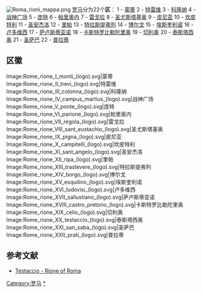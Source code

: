 [[Image:Roma_rioni_mappa.png|thumb]]
[[罗马|罗马]]分为22个'''区'''：
{{MultiCol}}
<poem>
1 - [[蒙蒂|蒙蒂]]
2 - [[特雷维_(罗马)|特雷维]]
3 - [[科隆纳_(罗马)|科隆纳]]
4 - [[战神广场_(罗马分区)|战神广场]]
5 - [[庞特|庞特]]
6 - [[帕里奥内|帕里奥内]]
7 - [[雷戈拉|雷戈拉]]
8 - [[圣尤斯塔基奥|圣尤斯塔基奥]]
</poem>
{{ColBreak}}
<poem>
9 - [[皮尼亚|皮尼亚]]
10 - [[坎皮特利|坎皮特利]]
11 - [[圣安杰洛|圣安杰洛]]
12 - [[里帕|里帕]]
13 - [[特拉斯提弗列|特拉斯提弗列]]
14 - [[博尔戈|博尔戈]]
15 - [[埃斯奎利诺|埃斯奎利诺]]
</poem>
{{ColBreak}}
<poem>
16 - [[卢多维西|卢多维西]]
17 - [[萨卢斯蒂亚诺|萨卢斯蒂亚诺]]
18 - [[卡斯特罗比勒陀里奥|卡斯特罗比勒陀里奥]]
19 - [[切利奥|切利奥]]
20 - [[泰斯塔西奥|泰斯塔西奥]]
21 - [[圣萨巴|圣萨巴]]
22 - [[普拉蒂|普拉蒂]]
</poem>
{{EndMultiCol}}

==区徽==
{{Commons-inline|Coats of Arms of Rome}}
<gallery>
Image:Rome_rione_I_monti_(logo).svg|蒙蒂
Image:Rome_rione_II_trevi_(logo).svg|特雷维
Image:Rome_rione_III_colonna_(logo).svg|科隆纳
Image:Rome_rione_IV_campus_martius_(logo).svg|战神广场
Image:Rome_rione_V_ponte_(logo).svg|庞特
Image:Rome_rione_VI_parione_(logo).svg|帕里奥内
Image:Rome_rione_VII_regola_(logo).svg|雷戈拉
Image:Rome_rione_VIII_sant_eustachio_(logo).svg|圣尤斯塔基奥
Image:Rome_rione_IX_pigna_(logo).svg|皮尼亚
Image:Rome_rione_X_campitelli_(logo).svg|坎皮特利  
Image:Rome_rione_XI_sant_angelo_(logo).svg|圣安杰洛
Image:Rome_rione_XII_ripa_(logo).svg|里帕
Image:Rome_rione_XIII_trastevere_(logo).svg|特拉斯提弗列
Image:Rome_rione_XIV_borgo_(logo).svg|博尔戈
Image:Rome_rione_XV_esquilino_(logo).svg|埃斯奎利诺
Image:Rome_rione_XVI_ludovisi_(logo).svg|卢多维西
Image:Rome_rione_XVII_sallustiano_(logo).svg|萨卢斯蒂亚诺
Image:Rome_rione_XVIII_castro_pretorio_(logo).svg|卡斯特罗比勒陀里奥
Image:Rome_rione_XIX_celio_(logo).svg|切利奥
Image:Rome_rione_XX_testaccio_(logo).svg|泰斯塔西奥
Image:Rome_rione_XXI_san_saba_(logo).svg|圣萨巴
Image:Rome_rione_XXII_prati_(logo).svg|普拉蒂
</gallery>

==参考文献==
{{commonscat-inline|Districts of Rome}}
* [http://www.testaccio.roma.it Testaccio - Rione of Roma] {{Wayback|url=http://www.testaccio.roma.it/ |date=20110722052102 }}

{{DEFAULTSORT:Rioni Of Rome}}
[[Category:罗马|Category:罗马]]
[[Category:罗马分区|*]]
